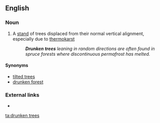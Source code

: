 ==English==

===Noun===
{{head|en|noun|head=[[drunken]] [[tree]]s}} {{pluralonly}}

# {{forestry}} A [[stand#Noun|stand]] of trees displaced from their normal vertical alignment, especially due to [[thermokarst]]
#: '''''Drunken trees''' leaning in random directions are often found in spruce forests where discontinuous permafrost has melted.''

====Synonyms====
* [[tilted trees]]
* [[drunken forest]]

===External links===
* {{pedialite}}

[[ta:drunken trees]]